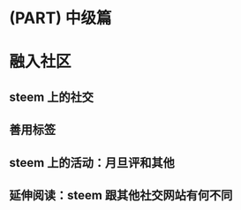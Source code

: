 # (PART) 中级篇 {#zjp .unnumbered} 

# 融入社区 {#rrsop}
## steem 上的社交 {#steem_dsj}
## 善用标签 {#sybq}
## steem 上的活动：月旦评和其他 {#steem_sdgd}
## 延伸阅读：steem 跟其他社交网站有何不同 {#ysyd_steem_gjtsjwzwhbt}

